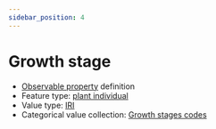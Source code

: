 ```yaml
---
sidebar_position: 4
---
```



# Growth stage

- [Observable property](/viewers/dawe-vocabs?uri=https://linked.data.gov.au/def/nrm/fcfda2f7-84f0-4c26-9f80-c051d129a094) definition
- Feature type: [plant individual](http://linked.data.gov.au/def/tern-cv/60d7edf8-98c6-43e9-841c-e176c334d270)
- Value type: [IRI](https://w3id.org/tern/ontologies/tern/IRI)
- Categorical value collection: [Growth stages codes](/viewers/dawe-vocabs?uri=https://linked.data.gov.au/def/nrm/096e018a-fb8f-4ba1-9fdc-302164e57682)

<Example
  protocolModule="targeted-survey-flora-protocol-observation"
  observableProperty="https://linked.data.gov.au/def/nrm/fcfda2f7-84f0-4c26-9f80-c051d129a094"
/>
